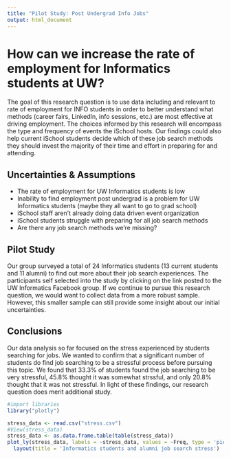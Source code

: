 ---
title: "Pilot Study: Post Undergrad Info Jobs"
output: html_document
---

# How can we increase the rate of employment for Informatics students at UW?

The goal of this research question is to use data including and relevant to rate of employment for INFO students in order to better understand what methods (career fairs, LinkedIn, info sessions, etc.) are most effective at driving employment. The choices informed by this research will encompass the type and frequency of events the iSchool hosts. Our findings could also help current iSchool students decide which of these job search methods they should invest the majority of their time and effort in preparing for and attending. 


## Uncertainties & Assumptions
* The rate of employment for UW Informatics students is low
* Inability to find employment post undergrad is a problem for UW Informatics students (maybe they all want to go to grad school)
* iSchool staff aren't already doing data driven event organization
* iSchool students struggle with preparing for all job search methods
* Are there any job search methods we're missing?

## Pilot Study
Our group surveyed a total of 24 Informatics students (13 current students and 11 alumni) to find out more about their job search experiences. The participants self selected into the study by clicking on the link posted to the UW Informatics Facebook group. If we continue to pursue this research question, we would want to collect data from a more robust sample. However, this smaller sample can still provide some insight about our initial uncertainties.  

## Conclusions
Our data analysis so far focused on the stress experienced by students searching for jobs. We wanted to confirm that a significant number of students do find job searching to be a stressful process before pursuing this topic. We found that 33.3% of students found the job searching to be very stressful, 45.8% thought it was somewhat strssful, and only 20.8% thought that it was not stressful. In light of these findings, our research question does merit additional study.  

```{r}
#import libraries
library("plotly")

stress_data <- read.csv("stress.csv")
#View(stress_data)
stress_data <- as.data.frame.table(table(stress_data))
plot_ly(stress_data, labels = ~stress_data, values = ~Freq, type = 'pie') %>%
  layout(title = 'Informatics students and alumni job search stress')
```

